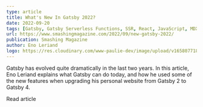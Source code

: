 ```yaml
---
type: article
title: What's New In Gatsby 2022?
date: 2022-09-20
tags: [Gatsby, Gatsby Serverless Functions, SSR, React, JavaScript, MDX, Tailwind]
url: https://www.smashingmagazine.com/2022/09/new-gatsby-2022/
publication: Smashing Magazine
author: Eno Leriand
logo: https://res.cloudinary.com/www-paulie-dev/image/upload/v1658077182/paulie.dev/Logos/smashing-magazine-logo_rhvh4j.png
---
```


Gatsby has evolved quite dramatically in the last two years. In this article, Eno Leriand explains what Gatsby can do
today, and how he used some of the new features when upgrading his personal website from Gatsby 2 to Gatsby 4.

<MarkdownCtaLink href="https://www.smashingmagazine.com/2022/09/new-gatsby-2022/">Read article</MarkdownCtaLink>

<Tweet tweetLink="smashingmag/status/1572150235870240768" />
